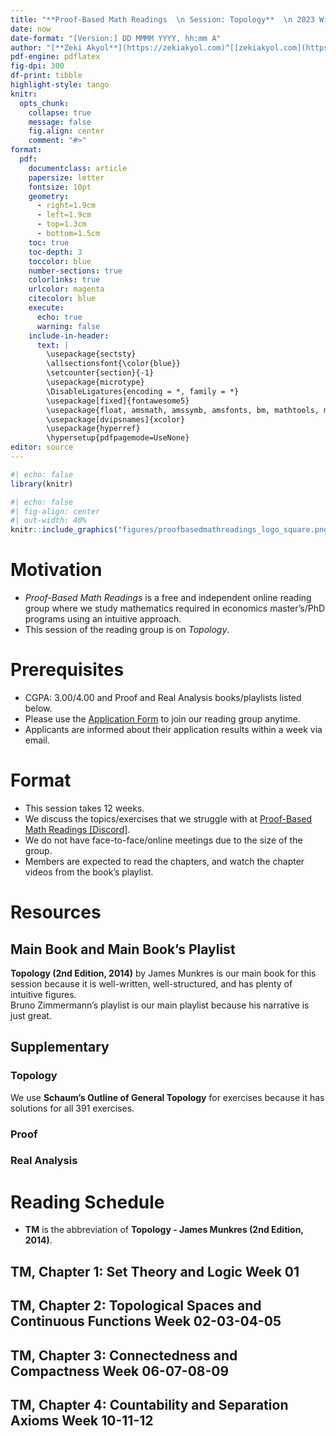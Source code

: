 ---
title: "**Proof-Based Math Readings  \n Session: Topology**  \n 2023 Winter"
date: now
date-format: "[Version:] DD MMMM YYYY, hh:mm A"
author: "[**Zeki Akyol**](https://zekiakyol.com)^[[zekiakyol.com](https://zekiakyol.com)]  \n Department of Economics  \n Istanbul Technical University  \n [Click here for the most recent versions of the syllabuses](https://github.com/zekiakyol/proof-based-math-readings)"
pdf-engine: pdflatex
fig-dpi: 300
df-print: tibble
highlight-style: tango
knitr:
  opts_chunk: 
    collapse: true
    message: false
    fig.align: center
    comment: "#>"
format:
  pdf: 
    documentclass: article
    papersize: letter
    fontsize: 10pt
    geometry: 
      - right=1.9cm
      - left=1.9cm
      - top=1.3cm
      - bottom=1.5cm
    toc: true
    toc-depth: 3
    toccolor: blue
    number-sections: true
    colorlinks: true
    urlcolor: magenta
    citecolor: blue
    execute:
      echo: true
      warning: false
    include-in-header: 
      text: |
        \usepackage{sectsty}
        \allsectionsfont{\color{blue}}
        \setcounter{section}{-1}
        \usepackage{microtype}
        \DisableLigatures{encoding = *, family = *}
        \usepackage[fixed]{fontawesome5}
        \usepackage{float, amsmath, amssymb, amsfonts, bm, mathtools, mathastext}
        \usepackage[dvipsnames]{xcolor}
        \usepackage{hyperref}
        \hypersetup{pdfpagemode=UseNone}
editor: source
---

```{r}
#| echo: false
library(knitr)
```

```{r}
#| echo: false
#| fig-align: center
#| out-width: 40%
knitr::include_graphics("figures/proofbasedmathreadings_logo_square.png")
```

\newpage

# Motivation  

- *Proof-Based Math Readings* is a free and independent online reading group where we study mathematics required in economics master's/PhD programs using an intuitive approach.
- This session of the reading group is on *Topology*. \vspace*{-0.5cm}

# Prerequisites

- CGPA: 3.00/4.00 and Proof and Real Analysis books/playlists listed below.
- Please use the [\faLink Application Form](https://docs.google.com/forms/d/e/1FAIpQLSf3OxwYuAwiDXMVTCQ_x3FTtKnHmRRkl_SXlpdfqTDty06PxQ/viewform) to join our reading group anytime.
- Applicants are informed about their application results within a week via email. \vspace*{-0.5cm}

# Format

- This session takes 12 weeks.
- We discuss the topics/exercises that we struggle with at [\faDiscord Proof-Based Math Readings \[Discord\]](https://discord.com).
- We do not have face-to-face/online meetings due to the size of the group.
- Members are expected to read the chapters, and watch the chapter videos from the book's playlist. \vspace*{-0.5cm}

# Resources

## Main Book and Main Book's Playlist

**Topology (2nd Edition, 2014)** by James Munkres is our main book for this session because it is well-written, well-structured, and has plenty of intuitive figures.  
Bruno Zimmermann's playlist is our main playlist because his narrative is just great.

\begin{itemize}
  \item[\faBook] Topology - James Munkres (2nd Edition, 2014)
  \item[\faYoutube] \href{https://www.youtube.com/playlist?list=PLLq_gUfXAnkl8bjQh-hGQ9u24xZP9x0dx}{Topology - James Munkres (2nd Edition, 2014, Companion playlist by Bruno Zimmermann, Video 1-15)}
  \item[\faBook] \href{https://math-study.net/topology}{Topology - James Munkres (2nd Edition, 2014, Solutions for Chapter 1-2 by Dan Whitman)}
  \item[\faBook] \href{https://math.solverer.com/library/james_munkres/topology_classic_version}{Topology - James Munkres (2nd Edition, 2014, Solutions for Chapter 1-2 by math.solverer)}
  \item[\faBook] \href{https://positron0802.wordpress.com/topology-munkres}{Topology - James Munkres (2nd Edition, 2014, Solutions for Chapter 2-3 by positron0802)}
  \item[\faBook] \href{https://math.solverer.com/library/james_munkres/topology_classic_version}{Topology - James Munkres (2nd Edition, 2014, Solutions for Chapter 1-2-3-4 by dbFin)}
\end{itemize}

## Supplementary

### Topology

We use **Schaum's Outline of General Topology** for exercises because it has solutions for all 391 exercises. 

\begin{itemize}
  \item[\faBook] Schaum's Outline of General Topology - Seymour Lipschutz (2011) $\rightarrow$ Beginner friendly
  \item[\faBook] \href{https://www.topologywithouttears.net}{Topology Without Tears - Sidney A. Morris (2023)} $\mspace{127mu} \rightarrow$ Beginner friendly and open-access
  \item[\faYoutube] \href{https://www.youtube.com/playlist?list=PLoWHl5YajIf6MNTh7Ok024T1JkhZEcYXm}{General Topology - Bernard Badzioch (2022)}
  \item[\faYoutube] \href{https://www.youtube.com/playlist?list=PL9ERqa15B9_v10p-Agp4yq-90tRYoEUv6}{Intuitive Topology - Troy Kling (2021)}
  \item[\faYoutube] \href{https://www.youtube.com/playlist?list=PLd8NbPjkXPliJunBhtDNMuFsnZPeHpm-0}{Topology - Marius Furter (2022)}
\end{itemize}

### Proof

\begin{itemize}
  \item[\faBook] \href{https://www.people.vcu.edu/~rhammack/BookOfProof/}{Book of Proof - Richard Hammack (3.3 Edition, 2022)}
  \item[\faYoutube] \href{https://www.youtube.com/@jeremy9959/playlists?view=50&sort=dd&shelf_id=5}{Book of Proof - Richard Hammack (3.3 Edition, 2022, Companion playlist by Jeremy Teitelbaum)}
  \item[\faYoutube] \href{https://www.youtube.com/playlist?list=PLVMgvCDIRy1x00m7Oo9XzEkDDACeEK_m-}{Book of Proof - Richard Hammack (3.3 Edition, 2022, Companion playlist by Michael Penn)}
\end{itemize}

### Real Analysis

\begin{itemize}
  \item[\faBook] \href{https://www.jirka.org/ra}{Basic Analysis I: Introduction to Real Analysis [Volume I] - Jiri Lebl (Version 6.0, 2023)}
  \item[\faYoutube] \href{https://www.youtube.com/playlist?list=PLUl4u3cNGP61O7HkcF7UImpM0cR_L2gSw}{Real Analysis - Casey Rodriguez (2020, Companion playlist to Basic Analysis I)}
  \item[\faYoutube] \href{https://www.youtube.com/playlist?list=PLUl4u3cNGP613ULTyHAqz04niYf722x7S}{Introduction To Metric Spaces - Paige Bright (2023)}
\end{itemize}

\newpage

# Reading Schedule

- **TM** is the abbreviation of **Topology - James Munkres (2nd Edition, 2014)**.

::: {.callout-tip icon=false}
## **\faBook TM, Chapter 1: Set Theory and Logic \hfill Week 01 \faCalendar* **

\begin{itemize}
  \item[] \textbf{1} Fundamental Concepts
  \item[] \textbf{2} Functions
  \item[] \textbf{3} Relations
  \item[] \textbf{4} The Integers and the Real Numbers
  \item[] \textbf{5} Cartesian Products
  \item[] \textbf{6} Finite Sets
  \item[] \textbf{7} Countable and Uncountable Sets
  \item[] \textbf{8} The Principle of Recursive Definition
  \item[] \textbf{9} Infinite Sets and the Axiom of Choice
  \item[] \textbf{10} Well-Ordered Sets
  \item[] \textbf{11} The Maximum Principle
\end{itemize}
:::

::: {.callout-tip icon=false}
## **\faBook TM, Chapter 2: Topological Spaces and Continuous Functions \hfill Week 02-03-04-05 \faCalendar* **

\begin{itemize}
  \item[] \textbf{12} Topological Spaces
  \item[] \textbf{13} Basis for a Topology
  \item[] \textbf{14} The Order Topology
  \item[] \textbf{15} The Product Topology on $X \times Y$
  \item[] \textbf{16} The Subspace Topology
  \item[] \textbf{17} Closed Sets and Limit Points
  \item[] \textbf{18} Continuous Functions
  \item[] \textbf{19} The Product Topology
  \item[] \textbf{20} The Metric Topology
  \item[] \textbf{21} The Metric Topology (continued)
\end{itemize}
:::

::: {.callout-tip icon=false}
## **\faBook TM, Chapter 3: Connectedness and Compactness \hfill Week 06-07-08-09 \faCalendar* **

\begin{itemize}
  \item[] \textbf{23} Connected Spaces
  \item[] \textbf{24} Connected Subspaces of the Real Line
  \item[] \textbf{25} Components and Local Connectedness
  \item[] \textbf{26} Compact Spaces
  \item[] \textbf{27} Compact Subspaces of the Real Line
  \item[] \textbf{28} Limit Point Compactness
  \item[] \textbf{29} Local Compactness
\end{itemize}
:::

::: {.callout-tip icon=false}
## **\faBook TM, Chapter 4: Countability and Separation Axioms \hfill Week 10-11-12 \faCalendar* **

\begin{itemize}
  \item[] \textbf{30} The Countability Axioms
  \item[] \textbf{31} The Separation Axioms
  \item[] \textbf{32} Normal Spaces
  \item[] \textbf{33} The Urysohn Lemma
  \item[] \textbf{34} The Urysohn Metrization Theorem
\end{itemize}
:::
